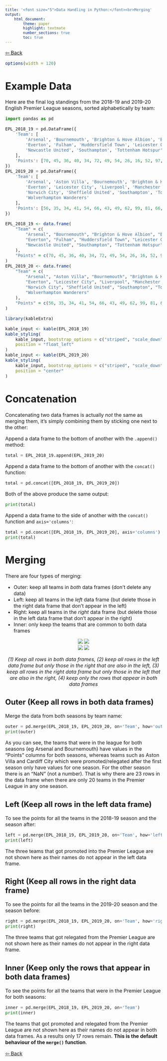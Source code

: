 ```yaml
---
title: '<font size="5">Data Handling in Python:</font><br>Merging'
output:
    html_document:
        theme: paper
        highlight: textmate
        number_sections: true
        toc: true
---
```

<font size="3">

[⇦ Back](../../python.html)

```r
options(width = 120)
```

Example Data
============
Here are the final log standings from the 2018-19 and 2019-20 English Premier League seasons, sorted alphabetically by team:

```python
import pandas as pd

EPL_2018_19 = pd.DataFrame({
    'Team': [
        'Arsenal', 'Bournemouth', 'Brighton & Hove Albion', 'Burnley', 'Cardiff City', 'Chelsea', 'Crystal Palace',
        'Everton', 'Fulham', 'Huddersfield Town', 'Leicester City', 'Liverpool', 'Manchester City', 'Manchester United',
        'Newcastle United', 'Southampton', 'Tottenham Hotspur', 'Watford', 'West Ham United', 'Wolverhampton Wanderers'
    ],
    'Points': [70, 45, 36, 40, 34, 72, 49, 54, 26, 16, 52, 97, 98, 66, 45, 39, 71, 50, 52, 57]
})
EPL_2019_20 = pd.DataFrame({
    'Team': [
        'Arsenal', 'Aston Villa', 'Bournemouth', 'Brighton & Hove Albion', 'Burnley', 'Chelsea', 'Crystal Palace',
        'Everton', 'Leicester City', 'Liverpool', 'Manchester City', 'Manchester United', 'Newcastle United',
        'Norwich City', 'Sheffield United', 'Southampton', 'Tottenham Hotspur', 'Watford', 'West Ham United',
        'Wolverhampton Wanderers'
    ],
    'Points': [56, 35, 34, 41, 54, 66, 43, 49, 62, 99, 81, 66, 44, 21, 54, 52, 59, 34, 39, 59]
})
```

```r
EPL_2018_19 <- data.frame(
    "Team" = c(
        "Arsenal", "Bournemouth", "Brighton & Hove Albion", "Burnley", "Cardiff City", "Chelsea", "Crystal Palace",
        "Everton", "Fulham", "Huddersfield Town", "Leicester City", "Liverpool", "Manchester City", "Manchester United",
        "Newcastle United", "Southampton", "Tottenham Hotspur", "Watford", "West Ham United", "Wolverhampton Wanderers"
    ),
    "Points" = c(70, 45, 36, 40, 34, 72, 49, 54, 26, 16, 52, 97, 98, 66, 45, 39, 71, 50, 52, 57)
)
EPL_2019_20 <- data.frame(
    "Team" = c(
        "Arsenal", "Aston Villa", "Bournemouth", "Brighton & Hove Albion", "Burnley", "Chelsea", "Crystal Palace",
        "Everton", "Leicester City", "Liverpool", "Manchester City", "Manchester United", "Newcastle United",
        "Norwich City", "Sheffield United", "Southampton", "Tottenham Hotspur", "Watford", "West Ham United",
        "Wolverhampton Wanderers"
    ),
    "Points" = c(56, 35, 34, 41, 54, 66, 43, 49, 62, 99, 81, 66, 44, 21, 54, 52, 59, 34, 39, 59)
)

library(kableExtra)

kable_input <- kable(EPL_2018_19)
kable_styling(
    kable_input, bootstrap_options = c("striped", "scale_down", "condensed"), full_width = F, font_size = 11,
    position = "float_left"
)
kable_input <- kable(EPL_2019_20)
kable_styling(
    kable_input, bootstrap_options = c("striped", "scale_down", "condensed"), full_width = F, font_size = 11,
    position = "center"
)
```

Concatenation
=============
Concatenating two data frames is actually *not* the same as merging them, it's simply combining them by sticking one next to the other:

Append a data frame to the bottom of another with the `.append()` method:

```python
total = EPL_2018_19.append(EPL_2019_20)
```

Append a data frame to the bottom of another with the `concat()` function:

```python
total = pd.concat([EPL_2018_19, EPL_2019_20])
```

Both of the above produce the same output:

```python
print(total)
```

Append a data frame to the side of another with the `concat()` function and `axis='columns'`:

```python
total = pd.concat([EPL_2018_19, EPL_2019_20], axis='columns')
print(total)
```

Merging
=======
There are four types of merging:

- Outer: keep all teams in *both* data frames (don't delete any data)
- Left: keep all teams in the *left* data frame (but delete those in the right data frame that don't appear in the left)
- Right: keep all teams in the *right* data frame (but delete those in the left data frame that don't appear in the right)
- Inner: only keep the teams that are common to both data frames

<center>
![](outer.png) ![](left.png) <br>
![](right.png) ![](inner.png)

*(1) Keep all rows in both data frames, (2) keep all rows in the left data frame but only those in the right that are also in the left, (3) keep all rows in the right data frame but only those in the left that are also in the right, (4) keep only the rows that appear in both data frames*
</center>

Outer (Keep all rows in both data frames)
-----------------------------------------
Merge the data from both seasons by team name:

```python
outer = pd.merge(EPL_2018_19, EPL_2019_20, on='Team', how='outer')
print(outer)
```

As you can see, the teams that were in the league for both seasons (eg Arsenal and Bournemouth) have values in the "Points" columns for both seasons, whereas teams such as Aston Villa and Cardiff City which were promoted/relegated after the first season only have values for one season. For the other season there is an "NaN" (not a number). That is why there are 23 rows in the data frame when there are only 20 teams in the Premier League in any one season.

Left (Keep all rows in the left data frame)
-------------------------------------------
To see the points for all the teams in the 2018-19 season and the season after:

```python
left = pd.merge(EPL_2018_19, EPL_2019_20, on='Team', how='left')
print(left)
```

The three teams that got promoted into the Premier League are not shown here as their names do not appear in the left data frame.

Right (Keep all rows in the right data frame)
---------------------------------------------
To see the points for all the teams in the 2019-20 season and the season before:

```python
right = pd.merge(EPL_2018_19, EPL_2019_20, on='Team', how='right')
print(right)
```

The three teams that got relegated from the Premier League are not shown here as their names do not appear in the right data frame.

Inner (Keep only the rows that appear in both data frames)
----------------------------------------------------------
To see the points for all the teams that were in the Premier League for both seasons:

```python
inner = pd.merge(EPL_2018_19, EPL_2019_20, on='Team')
print(inner)
```

The teams that got promoted and relegated from the Premier League are not shown here as their names do not appear in both data frames. As a results only 17 rows remain. **This is the default behaviour of the `merge()` function**.

[⇦ Back](../../python.html)

</font>
